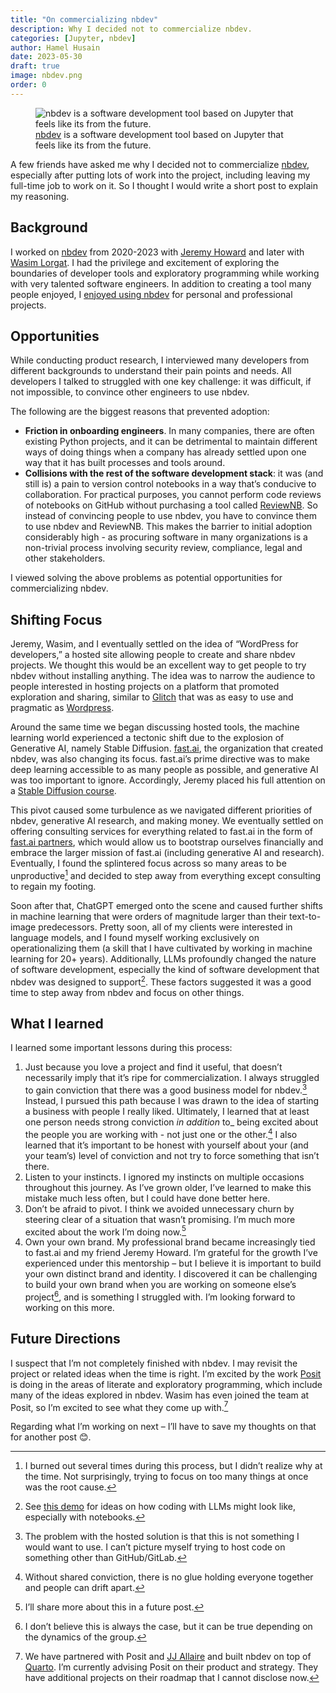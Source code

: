 ```yaml
---
title: "On commercializing nbdev"
description: Why I decided not to commercialize nbdev.
categories: [Jupyter, nbdev]
author: Hamel Husain
date: 2023-05-30
draft: true
image: nbdev.png
order: 0
---
```


![[nbdev](https://nbdev.fast.ai) is a software development tool based on Jupyter that feels like its from the future.](nbdev.png)

A few friends have asked me why I decided not to commercialize [nbdev](https://nbdev.fast.ai/), especially after putting lots of work into the project, including leaving my full-time job to work on it. So I thought I would write a short post to explain my reasoning.

## Background

I worked on [nbdev](https://nbdev.fast.ai) from 2020-2023 with [Jeremy Howard](https://github.com/jph00) and later with [Wasim Lorgat](https://github.com/seem).  I had the privilege and excitement of exploring the boundaries of developer tools and exploratory programming while working with very talented software engineers.  In addition to creating a tool many people enjoyed, I [enjoyed using nbdev](https://nbdev.fast.ai/blog/posts/2022-07-28-nbdev2/) for personal and professional projects.

## Opportunities

While conducting product research, I interviewed many developers from different backgrounds to understand their pain points and needs. All developers I talked to struggled with one key challenge: it was difficult, if not impossible, to convince other engineers to use nbdev.

The following are the biggest reasons that prevented adoption:

-  **Friction in onboarding engineers**.  In many companies, there are often existing Python projects, and it can be detrimental to maintain different ways of doing things when a company has already settled upon one way that it has built processes and tools around.
-  **Collisions with the rest of the software development stack**: it was (and still is) a pain to version control notebooks in a way that's conducive to collaboration.  For practical purposes, you cannot perform code reviews of notebooks on GitHub without purchasing a tool called [ReviewNB](https://www.reviewnb.com/). So instead of convincing people to use nbdev, you have to convince them to use nbdev and ReviewNB.  This makes the barrier to initial adoption considerably high - as procuring software in many organizations is a non-trivial process involving security review, compliance, legal and other stakeholders.

I viewed solving the above problems as potential opportunities for commercializing nbdev.

## Shifting Focus

Jeremy, Wasim, and I eventually settled on the idea of "WordPress for developers," a hosted site allowing people to create and share nbdev projects.  We thought this would be an excellent way to get people to try nbdev without installing anything. The idea was to narrow the audience to people interested in hosting projects on a platform that promoted exploration and sharing, similar to [Glitch](https://glitch.com/) that was as easy to use and pragmatic as [Wordpress](https://wordpress.com/).

Around the same time we began discussing hosted tools, the machine learning world experienced a tectonic shift due to the explosion of Generative AI, namely Stable Diffusion.  [fast.ai](https://fast.ai), the organization that created nbdev, was also changing its focus.  fast.ai's prime directive was to make deep learning accessible to as many people as possible, and generative AI was too important to ignore. Accordingly, Jeremy placed his full attention on a [Stable Diffusion course](https://course.fast.ai/Lessons/lesson9.html).

This pivot caused some turbulence as we navigated different priorities of nbdev, generative AI research, and making money.  We eventually settled on offering consulting services for everything related to fast.ai in the form of [fast.ai partners](https://www.fast.ai/partners.html), which would allow us to bootstrap ourselves financially and embrace the larger mission of fast.ai (including generative AI and research). Eventually, I found the splintered focus across so many areas to be unproductive[^2] and decided to step away from everything except consulting to regain my footing.

Soon after that, ChatGPT emerged onto the scene and caused further shifts in machine learning that were orders of magnitude larger than their text-to-image predecessors.  Pretty soon, all of my clients were interested in language models, and I found myself working exclusively on operationalizing them (a skill that I have cultivated by working in machine learning for 20+ years).  Additionally, LLMs profoundly changed the nature of software development, especially the kind of software development that nbdev was designed to support[^3].  These factors suggested it was a good time to step away from nbdev and focus on other things.

## What I learned

I learned some important lessons during this process:

1. Just because you love a project and find it useful, that doesn't necessarily imply that it's ripe for commercialization.  I always struggled to gain conviction that there was a good business model for nbdev.[^4] Instead, I pursued this path because I was drawn to the idea of starting a business with people I really liked.  Ultimately, I learned that at least one person needs strong conviction _in addition_ to_ being excited about the people you are working with - not just one or the other.[^5]  I also learned that it's important to be honest with yourself about your (and your team's) level of conviction and not try to force something that isn't there.
2. Listen to your instincts. I ignored my instincts on multiple occasions throughout this journey.  As I've grown older, I've learned to make this mistake much less often, but I could have done better here.
3. Don't be afraid to pivot.  I think we avoided unnecessary churn by steering clear of a situation that wasn't promising.  I'm much more excited about the work I'm doing now.[^6]
4. Own your own brand.  My professional brand became increasingly tied to fast.ai and my friend Jeremy Howard. I'm grateful for the growth I've experienced under this mentorship -- but I believe it is important to build your own distinct brand and identity.  I discovered it can be challenging to build your own brand when you are working on someone else's project[^7], and is something I struggled with.  I'm looking forward to working on this more.

## Future Directions

I suspect that I'm not completely finished with nbdev.  I may revisit the project or related ideas when the time is right. I'm excited by the work [Posit](https://posit.co) is doing in the areas of literate and exploratory programming, which include many of the ideas explored in nbdev.  Wasim has even joined the team at Posit, so I'm excited to see what they come up with.[^8]

Regarding what I'm working on next -- I'll have to save my thoughts on that for another post 😊.

[^1]: We also decided to run a fastai conference in person in Australia at the same time.
[^2]: I burned out several times during this process, but I didn't realize why at the time.  Not surprisingly, trying to focus on too many things at once was the root cause. 
[^3]: See [this demo](https://www.loom.com/share/5ab26344119440a5b70ce4094827d9e3) for ideas on how coding with LLMs might look like, especially with notebooks.
[^4]: The problem with the hosted solution is that this is not something I would want to use.  I can't picture myself trying to host code on something other than GitHub/GitLab.
[^5]: Without shared conviction, there is no glue holding everyone together and people can drift apart. 
[^6]: I'll share more about this in a future post.
[^7]: I don't believe this is always the case, but it can be true depending on the dynamics of the group.
[^8]: We have partnered with Posit and [JJ Allaire](https://en.wikipedia.org/wiki/Joseph_J._Allaire) and built nbdev on top of [Quarto](https://quarto.org/).  I'm currently advising Posit on their product and strategy.  They have additional projects on their roadmap that I cannot disclose now.
